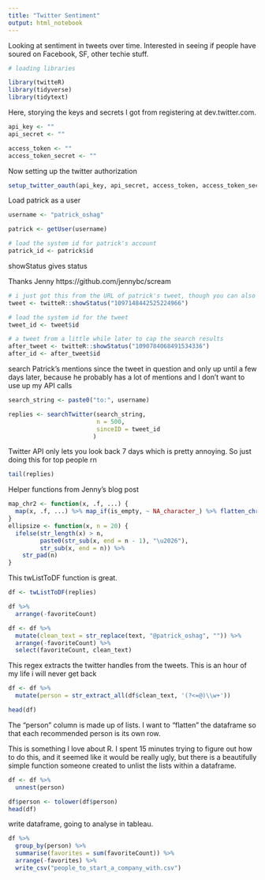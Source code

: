 ```yaml
---
title: "Twitter Sentiment"
output: html_notebook
---
```

Looking at sentiment in tweets over time. Interested in seeing if people have soured on Facebook, SF, other techie stuff.
```r
# loading libraries

library(twitteR)
library(tidyverse)
library(tidytext)
```

Here, storying the keys and secrets I got from registering at dev.twitter.com.

```r
api_key <- ""
api_secret <- ""

access_token <- ""
access_token_secret <- ""
```

Now setting up the twitter authorization

```r
setup_twitter_oauth(api_key, api_secret, access_token, access_token_secret)
```

Load patrick as a user
```r
username <- "patrick_oshag"

patrick <- getUser(username)

# load the system id for patrick's account
patrick_id <- patrick$id
```

showStatus gives status 


Thanks Jenny 
https://github.com/jennybc/scream
```r
# i just got this from the URL of patrick's tweet, though you can also search with the r package
tweet <- twitteR::showStatus("1097148442525224966")

# load the system id for the tweet
tweet_id <- tweet$id

# a tweet from a little while later to cap the search results
after_tweet <- twitteR::showStatus("1090784068491534336")
after_id <- after_tweet$id
```

search Patrick's mentions since the tweet in question and only up until a few days later, because he probably has a lot of mentions and I don't want to use up my API calls

```r
search_string <- paste0("to:", username)

replies <- searchTwitter(search_string,
                         n = 500,
                         sinceID = tweet_id
                        )
```
Twitter API only lets you look back 7 days which is pretty annoying. So just doing this for top people rn

```r
tail(replies)
```

Helper functions from Jenny's blog post

```r
map_chr2 <- function(x, .f, ...) {
  map(x, .f, ...) %>% map_if(is_empty, ~ NA_character_) %>% flatten_chr()
}
ellipsize <- function(x, n = 20) {
  ifelse(str_length(x) > n,
         paste0(str_sub(x, end = n - 1), "\u2026"),
         str_sub(x, end = n)) %>%
    str_pad(n)
}
```



This twListToDF function is great.
```r
df <- twListToDF(replies)

df %>% 
  arrange(-favoriteCount)

df <- df %>% 
  mutate(clean_text = str_replace(text, "@patrick_oshag", "")) %>% 
  arrange(-favoriteCount) %>% 
  select(favoriteCount, clean_text)

```

This regex extracts the twitter handles from the tweets. This is an hour of my life i will never get back
```r
df <- df %>% 
  mutate(person = str_extract_all(df$clean_text, '(?<=@)\\w+'))

head(df)
```
The "person" column is made up of lists. I want to "flatten" the dataframe so that each recommended person is its own row.

This is something I love about R. I spent 15 minutes trying to figure out how to do this, and it seemed like it would be really ugly, but there is a beautifully simple function someone created to unlist the lists within a dataframe.
```r
df <- df %>% 
  unnest(person)

df$person <- tolower(df$person)
head(df)
```

write dataframe, going to analyse in tableau.

```r
df %>% 
  group_by(person) %>% 
  summarise(favorites = sum(favoriteCount)) %>% 
  arrange(-favorites) %>% 
  write_csv("people_to_start_a_company_with.csv")
```

